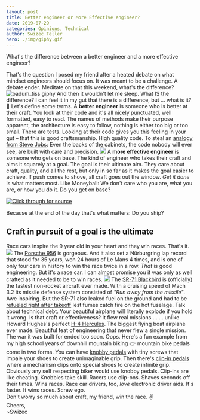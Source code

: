 ```yaml
---
layout: post
title: Better engineer or More Effective engineer?
date: 2019-07-29
categories: Opinions, Technical
author: Swizec Teller
hero: ./img/giphy.gif
---
```


What's the difference between a better engineer and a more effective engineer?



That's the question I posed my friend after a heated debate on what mindset engineers should focus on. It was meant to be a challenge. A debate ender. Meditate on that this weekend, what's the difference? ![badum_tiss giphy](./img/giphy.gif) And then it wouldn't let me sleep. What IS the difference? I can feel it in my gut that there is a difference, but ... what is it? 🤨 Let's define some terms. A **better engineer** is someone who is better at their craft. You look at their code and it's all nicely punctuated, well formatted, easy to read. The names of methods make their purpose apparent, the architecture is easy to follow, nothing is either too big or too small. There are tests. Looking at their code gives you this feeling in your gut – that this is good craftsmanship. High quality code. To steal an [analogy from Steve Jobs](https://www.goodreads.com/quotes/445621-when-you-re-a-carpenter-making-a-beautiful-chest-of-drawers): Even the backs of the cabinets, the code nobody will ever see, are built with care and precision. ![](./img/5sgxFos.png) A **more effective engineer** is someone who gets on base. The kind of engineer who takes their craft and aims it squarely at a goal. The goal is their ultimate aim. They care about craft, quality, and all the rest, but only in so far as it makes the goal easier to achieve. If push comes to shove, all craft goes out the window. _Get it done_ is what matters most. Like Moneyball: We don't care who you are, what you are, or how you do it. Do you get on base?

[![Click through for source](./img/screenshot-1564416546196.png)](https://www.youtube.com/watch?v=DtumWOsgFXc)

Because at the end of the day that's what matters: Do you ship?

## Craft in pursuit of a goal is the ultimate

Race cars inspire the 9 year old in your heart and they win races. That's it. ![](./img/1_39.jpg) The [Porsche 956](https://en.wikipedia.org/wiki/Porsche_956) is gorgeous. And it also set a Nürburgring lap record that stood for 35 years, won 24 hours of Le Mans 4 times, and is one of only four cars in history to win the race twice in a row. _That_ is good engineering. But it's a race car. I can almost promise you it was only as well crafted as it needed to be to win races. ![](./img/Sr71_1.jpg) The [SR-71 Blackbird](https://en.wikipedia.org/wiki/Lockheed_SR-71_Blackbird) is (officially) the fastest non-rocket aircraft ever made. With a cruising speed of Mach 3.2 its missile defense system consisted of _"Run away from the missile"_. Awe inspiring. But the SR-71 also leaked fuel on the ground and had to be [refueled right after takeoff](https://theaviationgeekclub.com/former-sr-71-driver-explains-why-the-blackbird-had-to-refuel-after-takeoff/) lest fumes catch fire on the hot fuselage. Talk about technical debt. Your beautiful airplane will literally explode if you hold it wrong. Is that craft or effectiveness? It flew real missions ... ... unlike Howard Hughes's perfect [H-4 Hercules](https://en.wikipedia.org/wiki/Hughes_H-4_Hercules). The biggest flying boat airplane ever made. Beautiful feat of engineering that never flew a single mission. The war it was built for ended too soon. Oops. Here's a fun example from my high school years of downhill mountain biking 👉 mountain bike pedals come in two forms. You can have [knobby pedals](https://www.rei.com/media/product/130123) with tiny screws that impale your shoes to create unimaginable grip. Then there's [clip-in pedals](https://www.rei.com/media/product/878487) where a mechanism clips onto special shoes to create infinite grip. Obviously any self respecting biker would use knobby pedals. Clip-ins are like cheating. Knobbies take skill. Racers use clip-ons. Shaves seconds off their times. Wins races. Race car drivers, too, _love_ electronic driver aids. It's faster. It wins races. Screw ego.  
Don't worry so much about craft, my friend, win the race. ✌️  
Cheers,  
~Swizec
